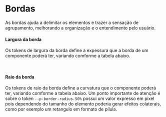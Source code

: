 
<Meta title="Design Tokens/Primitivo/Bordas" />

# Bordas
As bordas ajuda a delimitar os elementos e trazer a sensação de agrupamento,
melhorando a organização e o entendimento pelo usuário.
<br/>

#### Largura da borda
Os tokens de largura da borda define a expessura que a borda de um componente
poderá ter, variando comforme a tabela abaixo.

<Story of={TokensStories.primitiveBordersWidth} />
<br/>

#### Raio da borda
Os tokens de raio da borda define a curvatura que o componente poderá ter,
variando comforme a tabela abaixo. Um ponto importante de atenção é sobre o token 
`--p-border-radius-50%` possui um valor expresso em pixel pois dependendo do
tamanho do elemento poderia gerar efeitos colaterais, como por exemplo um
retangulo em formato de pílula.

<Story of={TokensStories.primitiveBordersRadius} />
